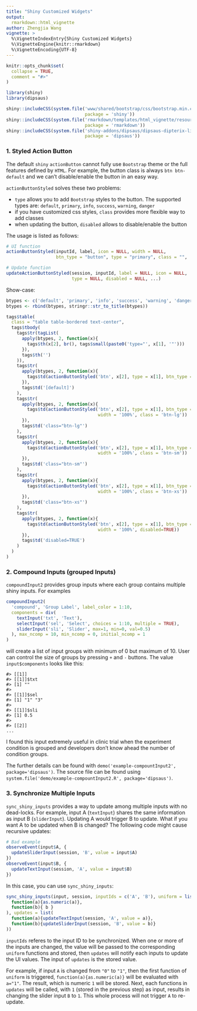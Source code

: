 ```yaml
---
title: "Shiny Customized Widgets"
output: 
  rmarkdown::html_vignette
author: Zhengjia Wang
vignette: >
  %\VignetteIndexEntry{Shiny Customized Widgets}
  %\VignetteEngine{knitr::rmarkdown}
  %\VignetteEncoding{UTF-8}
---
```


```r

knitr::opts_chunk$set(
  collapse = TRUE,
  comment = "#>"
)

```


```r
library(shiny)
library(dipsaus)
```

```r
shiny::includeCSS(system.file('www/shared/bootstrap/css/bootstrap.min.css', 
                              package = 'shiny'))
shiny::includeCSS(system.file('rmarkdown/templates/html_vignette/resources/vignette.css', 
                              package = 'rmarkdown'))
shiny::includeCSS(system.file('shiny-addons/dipsaus/dipsaus-dipterix-lib.js', 
                              package = 'dipsaus'))
```

### 1. Styled Action Button

The default `shiny` `actionButton` cannot fully use `Bootstrap` theme or the 
full features defined by `HTML`. For example, the button class is always 
`btn btn-default` and we can't disable/enable the button in an easy way.

`actionButtonStyled` solves these two problems:

* `type` allows you to add `Bootstrap` styles to the button. The supported types are: `default`, `primary`, `info`, `success`, `warning`, `danger`
* if you have customized css styles, `class` provides more flexible way to add classes
* when updating the button, `disabled` allows to disable/enable the button

The usage is listed as follows:

```r

# UI function
actionButtonStyled(inputId, label, icon = NULL, width = NULL, 
                   btn_type = "button", type = "primary", class = "", ...)

# Update function
updateActionButtonStyled(session, inputId, label = NULL, icon = NULL,
                         type = NULL, disabled = NULL, ...)
```

Show-case:

```r

btypes <- c('default', 'primary', 'info', 'success', 'warning', 'danger')
btypes <- rbind(btypes, stringr::str_to_title(btypes))

tags$table(
  class = "table table-bordered text-center",
  tags$tbody(
    tags$tr(tagList(
      apply(btypes, 2, function(x){
        tags$th(x[2], br(), tags$small(paste0('type="', x[1], '"')))
      }),
      tags$th('')
    )),
    tags$tr(
      apply(btypes, 2, function(x){
        tags$td(actionButtonStyled('btn', x[2], type = x[1], btn_type = 'a', width = '100%'))
      }),
      tags$td('[default]')
    ),
    tags$tr(
      apply(btypes, 2, function(x){
        tags$td(actionButtonStyled('btn', x[2], type = x[1], btn_type = 'a', 
                                   width = '100%', class = 'btn-lg'))
      }),
      tags$td('class="btn-lg"')
    ),
    tags$tr(
      apply(btypes, 2, function(x){
        tags$td(actionButtonStyled('btn', x[2], type = x[1], btn_type = 'a', 
                                   width = '100%', class = 'btn-sm'))
      }),
      tags$td('class="btn-sm"')
    ),
    tags$tr(
      apply(btypes, 2, function(x){
        tags$td(actionButtonStyled('btn', x[2], type = x[1], btn_type = 'a', 
                                   width = '100%', class = 'btn-xs'))
      }),
      tags$td('class="btn-xs"')
    ),
    tags$tr(
      apply(btypes, 2, function(x){
        tags$td(actionButtonStyled('btn', x[2], type = x[1], btn_type = 'a', 
                                   width = '100%', disabled=TRUE))
      }),
      tags$td('disabled=TRUE')
    )
  )
)


```

### 2. Compound Inputs (grouped Inputs)

`compoundInput2` provides group inputs where each group contains multiple shiny 
inputs. For examples

```r
compoundInput2(
  'compound', 'Group Label', label_color = 1:10,
  components = div(
    textInput('txt', 'Text'),
    selectInput('sel', 'Select', choices = 1:10, multiple = TRUE),
    sliderInput('sli', 'Slider', max=1, min=0, val=0.5)
  ), max_ncomp = 10, min_ncomp = 0, initial_ncomp = 1
)
```

will create a list of input groups with minimum of 0 but maximum of 10. User can control the size of groups by pressing `+` and `-` buttons. The value `input$components` looks like this:

```
#> [[1]]
#> [[1]]$txt
#> [1] ""
#> 
#> [[1]]$sel
#> [1] "1" "3" 
#> 
#> [[1]]$sli
#> [1] 0.5
#> 
#> [[2]]
...
```

I found this input extremely useful in clinic trial when the experiment condition is grouped and developers don't know ahead the number of condition groups.

The further details can be found with `demo('example-compountInput2', package='dipsaus')`. The source file can be found using `system.file('demo/example-compountInput2.R', package='dipsaus')`.


### 3. Synchronize Multiple Inputs

`sync_shiny_inputs` provides a way to update among multiple inputs with no dead-locks. For example, input A (`textInput`) shares the same information as input B (`sliderInput`). Updating A would trigger B to update. What if you want A to be updated when B is changed? The following code might cause recursive updates:

```r
# Bad example
observeEvent(input$A, {
  updateSliderInput(session, 'B', value = input$A)
})
observeEvent(input$B, {
  updateTextInput(session, 'A', value = input$B)
})
```

In this case, you can use `sync_shiny_inputs`:

```r
sync_shiny_inputs(input, session, inputIds = c('A', 'B'), uniform = list(
  function(a){as.numeric(a)},
  function(b){ b }
), updates = list(
  function(a){updateTextInput(session, 'A', value = a)},
  function(b){updateSliderInput(session, 'B', value = b)}
))
```

`inputIds` referes to the input ID to be synchronized. When one or more of the inputs are changed, the value will be passed to the corresponding `uniform` functions and stored, then `updates` will notify each inputs to update the UI values. The input of `updates` is the stored value.

For example, if input `A` is changed from `"0"` to `"1"`, then the first function of `uniform` is triggered, `function(a){as.numeric(a)}` will be evaluated with `a="1"`. The result, which is numeric `1` will be stored. Next, each functions in `updates` will be called, with `1` (stored in the previous step) as input, results in changing the slider input `B` to `1`. This whole process will not trigger `A` to re-update.


